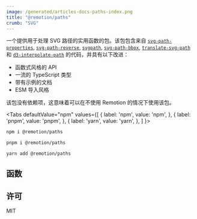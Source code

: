 ```yaml
---
image: /generated/articles-docs-paths-index.png
title: "@remotion/paths"
crumb: "SVG"
---
```



一个提供用于处理 SVG 路径的实用函数的包。该包包含来自 [`svg-path-properties`](https://www.npmjs.com/package/svg-path-properties), [`svg-path-reverse`](https://github.com/Pomax/svg-path-reverse#readme), [`svgpath`](https://github.com/fontello/svgpath), [`svg-path-bbox`](https://github.com/mondeja/svg-path-bbox), [`translate-svg-path`](https://github.com/michaelrhodes/translate-svg-path) 和 [`d3-interpolate-path`](https://github.com/pbeshai/d3-interpolate-path) 的代码，并具有以下改进：

- 函数式风格的 API
- 一流的 TypeScript 类型
- 带有示例的文档
- ESM 导入风格

该包没有依赖项，这意味着可以在不使用 Remotion 的情况下使用该包。


<Tabs
defaultValue="npm"
values={[
{ label: 'npm', value: 'npm', },
{ label: 'pnpm', value: 'pnpm', },
{ label: 'yarn', value: 'yarn', },
]
}>
<TabItem value="npm">

```bash
npm i @remotion/paths
```

  </TabItem>

  <TabItem value="pnpm">

```bash
pnpm i @remotion/paths
```

  </TabItem>

  <TabItem value="yarn">

```bash
yarn add @remotion/paths
```

  </TabItem>
</Tabs>

## 函数

<TableOfContents />

## 许可

MIT


